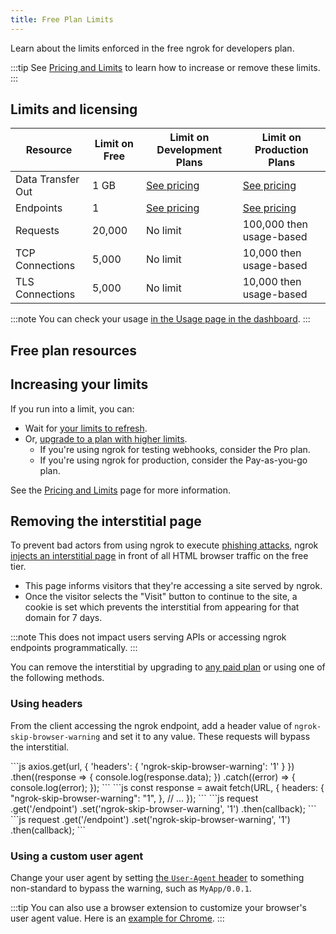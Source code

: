 ```yaml
---
title: Free Plan Limits
---
```



Learn about the limits enforced in the free ngrok for developers plan.

:::tip
See [Pricing and Limits](https://ngrok.com/pricing?ref=docs) to learn how to increase or remove these limits.
:::

## Limits and licensing

| Resource          | Limit on Free | Limit on Development Plans                               | Limit on Production Plans                                |
| ----------------- | ------------- | -------------------------------------------------------- | -------------------------------------------------------- |
| Data Transfer Out | 1 GB          | [See pricing](https://ngrok.com/pricing?ref=limits-docs) | [See pricing](https://ngrok.com/pricing?ref=limits-docs) |
| Endpoints         | 1             | [See pricing](https://ngrok.com/pricing?ref=limits-docs) | [See pricing](https://ngrok.com/pricing?ref=limits-docs) |
| Requests          | 20,000        | No limit                                                 | 100,000 then usage-based                                 |
| TCP Connections   | 5,000         | No limit                                                 | 10,000 then usage-based                                  |
| TLS Connections   | 5,000         | No limit                                                 | 10,000 then usage-based                                  |

:::note
You can check your usage [in the Usage page in the dashboard](https://dashboard.ngrok.com/usage).
:::

## Free plan resources

<FreeResources />

## Increasing your limits

If you run into a limit, you can:

- Wait for [your limits to refresh](/docs/pricing-limits#refreshing-limits).
- Or, [upgrade to a plan with higher limits](https://ngrok.com/pricing?ref=docs).
  - If you're using ngrok for testing webhooks, consider the Pro plan.
  - If you're using ngrok for production, consider the Pay-as-you-go plan.

See the [Pricing and Limits](/docs/pricing-limits) page for more information.

## Removing the interstitial page

To prevent bad actors from using ngrok to execute [phishing attacks](https://en.wikipedia.org/wiki/Phishing), ngrok [injects an interstitial page](https://ngrok.com/blog-post/fighting-abuse-on-the-ngrok-platform) in front of all HTML browser traffic on the free tier.

- This page informs visitors that they're accessing a site served by ngrok.
- Once the visitor selects the "Visit" button to continue to the site, a cookie is set which prevents the interstitial from appearing for that domain for 7 days.

:::note
This does not impact users serving APIs or accessing ngrok endpoints programmatically.
:::

You can remove the interstitial by upgrading to [any paid plan](https://ngrok.com/pricing?ref=docs-interstitial-removal) or using one of the following methods.

### Using headers

From the client accessing the ngrok endpoint, add a header value of `ngrok-skip-browser-warning` and set it to any value. These requests will bypass the interstitial.

  <Tabs groupId="headers" queryString="library">
    <TabItem value="axios" label="Axios">
      ```js
      axios.get(url, { 'headers': { 'ngrok-skip-browser-warning': '1' } })
        .then((response => {
          console.log(response.data);
        })
        .catch((error) => {
          console.log(error);
        });
      ```
    </TabItem>
    <TabItem value="fetch" label="Fetch" default>    
      ```js
      const response = await fetch(URL, {
        headers: {
          "ngrok-skip-browser-warning": "1",
        },
        // ...
      });
      ```
    </TabItem>
    <TabItem value="superagent" label="Super Agent" default>
      ```js
      request
            .get('/endpoint')
            .set('ngrok-skip-browser-warning', '1')
            .then(callback);
      ```
    </TabItem>
    <TabItem value="jquery" label="JQuery">
      ```js
      request
            .get('/endpoint')
            .set('ngrok-skip-browser-warning', '1')
            .then(callback);
      ```
    </TabItem>
  </Tabs>

### Using a custom user agent

Change your user agent by setting [the `User-Agent` header](https://developer.mozilla.org/en-US/docs/Web/HTTP/Headers/User-Agent) to something non-standard to bypass the warning, such as `MyApp/0.0.1`.

:::tip
You can also use a browser extension to customize your browser's user agent value. Here is an [example for Chrome](https://chromewebstore.google.com/detail/requestly-intercept-modif/mdnleldcmiljblolnjhpnblkcekpdkpa?hl=en-US).
:::
